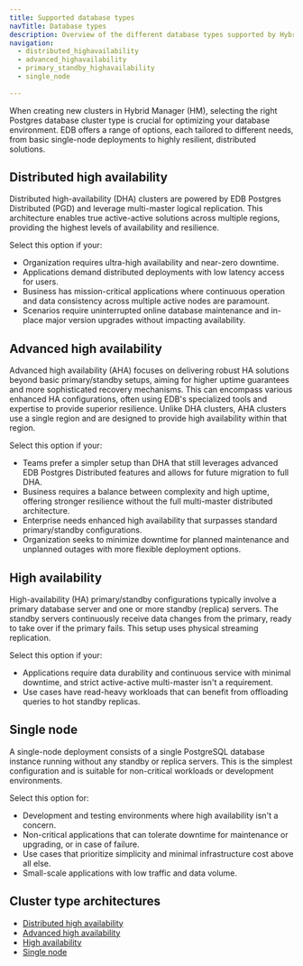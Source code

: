 ```yaml
---
title: Supported database types
navTitle: Database types
description: Overview of the different database types supported by Hybrid Manager, including their key characteristics and use cases.
navigation:
  - distributed_highavailability
  - advanced_highavailability
  - primary_standby_highavailability
  - single_node
  
---
```


When creating new clusters in Hybrid Manager (HM), selecting the right Postgres database cluster type is crucial for optimizing your database environment. EDB offers a range of options, each tailored to different needs, from basic single-node deployments to highly resilient, distributed solutions.

## Distributed high availability

Distributed high-availability (DHA) clusters are powered by EDB Postgres Distributed (PGD) and leverage multi-master logical replication. This architecture enables true active-active solutions across multiple regions, providing the highest levels of availability and resilience.

Select this option if your:

- Organization requires ultra-high availability and near-zero downtime.
- Applications demand distributed deployments with low latency access for users.
- Business has mission-critical applications where continuous operation and data consistency across multiple active nodes are paramount.
- Scenarios require uninterrupted online database maintenance and in-place major version upgrades without impacting availability.

## Advanced high availability

Advanced high availability (AHA) focuses on delivering robust HA solutions beyond basic primary/standby setups, aiming for higher uptime guarantees and more sophisticated recovery mechanisms. This can encompass various enhanced HA configurations, often using EDB's specialized tools and expertise to provide superior resilience. Unlike DHA clusters, AHA clusters use a single region and are designed to provide high availability within that region.

Select this option if your:

- Teams prefer a simpler setup than DHA that still leverages advanced EDB Postgres Distributed features and allows for future migration to full DHA.
- Business requires a balance between complexity and high uptime, offering stronger resilience without the full multi-master distributed architecture.
- Enterprise needs enhanced high availability that surpasses standard primary/standby configurations.
- Organization seeks to minimize downtime for planned maintenance and unplanned outages with more flexible deployment options.

## High availability 

High-availability (HA) primary/standby configurations typically involve a primary database server and one or more standby (replica) servers. The standby servers continuously receive data changes from the primary, ready to take over if the primary fails. This setup uses physical streaming replication.

Select this option if your:

- Applications require data durability and continuous service with minimal downtime, and strict active-active multi-master isn't a requirement.
- Use cases have read-heavy workloads that can benefit from offloading queries to hot standby replicas.

## Single node

A single-node deployment consists of a single PostgreSQL database instance running without any standby or replica servers. This is the simplest configuration and is suitable for non-critical workloads or development environments.

Select this option for:

- Development and testing environments where high availability isn't a concern.
- Non-critical applications that can tolerate downtime for maintenance or upgrading, or in case of failure.
- Use cases that prioritize simplicity and minimal infrastructure cost above all else.
- Small-scale applications with low traffic and data volume.

## Cluster type architectures

-   [Distributed high availability](distributed_highavailability.mdx)
-   [Advanced high availability](advanced_highavailability.mdx)
-   [High availability](primary_standby_highavailability.mdx)
-   [Single node](single_node.mdx)
